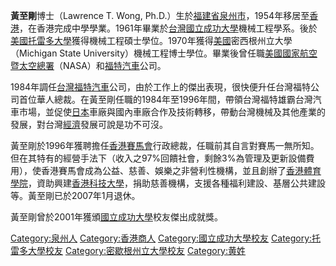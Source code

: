 {{unreferenced|time=2016-4-13T18:14:27+00:00}}

'''黃至剛'''博士（Lawrence T. Wong, Ph.D.）生於[[福建省|福建省]][[泉州市|泉州市]]，1954年移居至[[香港|香港]]，在香港完成中學學業。1961年畢業於[[台灣|台灣]][[國立成功大學|國立成功大學]]機械工程學系。後於[[美國|美國]][[托雷多大學|托雷多大學]]獲得機械工程碩士學位。1970年獲得[[美國|美國]]密西根州立大學（Michigan State University）機械工程博士學位。畢業後曾任職[[美國國家航空暨太空總署|美國國家航空暨太空總署]]（NASA）和[[福特汽車|福特汽車]]公司。

1984年調任[[台灣|台灣]][[福特汽車|福特汽車]]公司，由於工作上的傑出表現，很快便升任台灣福特公司首位華人總裁。在黃至剛任職的1984年至1996年間，帶領台灣福特雄霸台灣汽車市場，並促使[[日本|日本]]車廠與國內車廠合作及技術轉移，帶動台灣機械及其他產業的發展，對台灣[[經濟|經濟]]發展可說是功不可沒。

黃至剛於1996年獲聘擔任[[香港賽馬會|香港賽馬會]]行政總裁，任職前其自言對賽馬一無所知。但在其特有的經營手法下（收入之97%回饋社會，剩餘3%為管理及更新設備費用），使香港賽馬會成為公益、慈善、娛樂之非營利性機構，並且創辦了[[香港體育學院|香港體育學院]]，資助興建[[香港科技大學|香港科技大學]]，捐助慈善機構，支援各種福利建設、基層公共建設等。黃至剛已於2007年1月退休。

黃至剛曾於2001年獲頒[[國立成功大學|國立成功大學]]校友傑出成就獎。

{{香港人物小作品}}
{{DEFAULTSORT:Wong}}
[[Category:泉州人|Category:泉州人]]
[[Category:香港商人|Category:香港商人]]
[[Category:國立成功大學校友|Category:國立成功大學校友]]
[[Category:托雷多大學校友|Category:托雷多大學校友]]
[[Category:密歇根州立大學校友|Category:密歇根州立大學校友]]
[[Category:黄姓|Category:黄姓]]